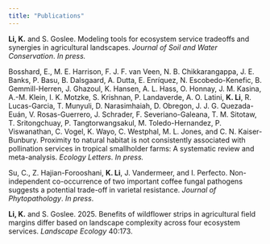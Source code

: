 ```yaml
---
title: "Publications"
---
```


**Li, K.** and S. Goslee. Modeling tools for ecosystem service tradeoffs and synergies in agricultural landscapes. *Journal of Soil and Water Conservation*. *In press.*

Bosshard, E., M. E. Harrison, F. J. F. van Veen, N. B. Chikkarangappa, J. E. Banks, P. Basu, B. Dalsgaard, A. Dutta, E. Enríquez, N. Escobedo-Kenefic, B. Gemmill-Herren, J. Ghazoul, K. Hansen, A. L. Hass, O. Honnay, J. M. Kasina, A.-M. Klein, I. K. Motzke, S. Krishnan, P. Landaverde, A. O. Latini, **K. Li**, R. Lucas-Garcia, T. Munyuli, D. Narasimhaiah, D. Obregon, J. J. G. Quezada-Euán, V. Rosas-Guerrero, J. Schrader, F. Severiano-Galeana, T. M. Sitotaw, T. Sritongchuay, P. Tangtorwangsakul, M. Toledo-Hernandez, P. Viswanathan, C. Vogel, K. Wayo, C. Westphal, M. L. Jones, and C. N. Kaiser-Bunbury. Proximity to natural habitat is not consistently associated with pollination services in tropical smallholder farms: A systematic review and meta-analysis. *Ecology Letters*. *In press.*

Su, C., Z. Hajian-Forooshani, **K. Li**, J. Vandermeer, and I. Perfecto. Non-independent co-occurrence of two important coffee fungal pathogens suggests a potential trade-off in varietal resistance. *Journal of Phytopathology*. *In press*.

**Li, K.** and S. Goslee. 2025. Benefits of wildflower strips in agricultural field margins differ based on landscape complexity across four ecosystem services. *Landscape Ecology* 40:173.
